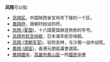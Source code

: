 '''凤翔'''可以指:
* [[凤翔区|凤翔区]]，中国陕西省宝鸡市下辖的一个区。
* [[鳳翔府|鳳翔府]]，唐朝时始设的府。
* [[凤翔_(夏国)|凤翔 (夏国)]]，十六国夏国赫连勃勃的年号。
* [[凤翔号航空母舰|凤翔号航空母舰]]，日本海军航空母舰。
* [[凤翔_(清朝军官)|凤翔 (清朝军官)]]，驻防吉林，与沙俄一战中战死。
* [[鳳翔_(選區)|鳳翔 (選區)]]，香港元朗區議會選區。
* [[鳳翔國中|鳳翔國中]]，[[高雄市|高雄市]][[鳳山區|鳳山區]]一所[[國民中學|國民中學]]
{{disambig|Cat=二字亞洲相關消歧義}}